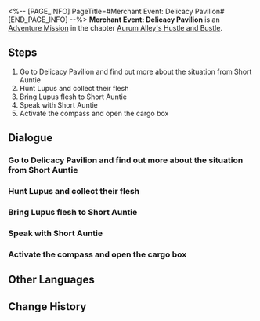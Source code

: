 <%-- [PAGE_INFO]
PageTitle=#Merchant Event: Delicacy Pavilion#
[END_PAGE_INFO] --%>
{{Stub|Dialogue, characters, and location(s)}}
{{Mission Infobox
|id            = 8003242
|title         = 
|image         = Mission Merchant Event: Delicacy Pavilion.png
|type          = Adventure
|event_name    = 
|chapter       = Aurum Alley's Hustle and Bustle
|requirements  = 
|summary       = In order to revitalize Aurum Alley, the merchant guild aims to fully utilize the docks' logistics capacity and establish close collaborations with the stores in the alley.
The guild has sent you to persuade Short Auntie, owner of Delicacy Pavilion, to establish a partnership with the guild. However, Short Auntie has encountered some troubles at the moment...
|characters    = <!--characters that appear in this mission-->
|startLocation = <!--location as it intially appears on the mission screen-->
|world         = <!--i.e. Penacony-->
|area          = <!--i.e. A Child's Dream-->
|prev          = 
|next          = Merchant Event: Delicacy Pavilion
|exp           = 
|credits       = 
|stellarJade   = 
|other         = 
}}
'''Merchant Event: Delicacy Pavilion''' is an [[Adventure Mission]] in the chapter [[Aurum Alley's Hustle and Bustle]].

==Steps==
# Go to Delicacy Pavilion and find out more about the situation from Short Auntie
# Hunt Lupus and collect their flesh
# Bring Lupus flesh to Short Auntie
# Speak with Short Auntie
# Activate the compass and open the cargo box

<!--
==Gameplay Notes==

--><!--
==Trial Character==

-->
==Dialogue==
{{Stub Dialogue}}
===Go to Delicacy Pavilion and find out more about the situation from Short Auntie===
{{Mission Description|type=adventure|location=<!--to be added-->|In order to revitalize Aurum Alley, the merchant guild aims to fully utilize the docks' logistics capacity and establish close collaborations with the stores in the alley.<br />The guild has sent you to persuade Short Auntie, owner of Delicacy Pavilion, to establish a partnership with the guild. However, Short Auntie has encountered some troubles at the moment...}}
{{Dialogue Start}}
:{{tx}}
{{Dialogue End}}

===Hunt Lupus and collect their flesh===
{{Mission Description|type=adventure|location=<!--to be added-->|update|In order to revitalize Aurum Alley, the merchant guild aims to fully utilize the docks' logistics capacity and establish close collaborations with the stores in the alley.<br />The guild has sent you to persuade Short Auntie, owner of Delicacy Pavilion, to establish a partnership with the guild. However, Short Auntie has encountered some troubles at the moment...}}
{{Dialogue Start}}
:{{tx}}
{{Dialogue End}}

===Bring Lupus flesh to Short Auntie===
{{Mission Description|type=adventure|location=<!--to be added-->|update|In order to revitalize Aurum Alley, the merchant guild aims to fully utilize the docks' logistics capacity and establish close collaborations with the stores in the alley.<br />The guild has sent you to persuade Short Auntie, owner of Delicacy Pavilion, to establish a partnership with the guild. However, Short Auntie has encountered some troubles at the moment...}}
{{Dialogue Start}}
:{{tx}}
{{Dialogue End}}

===Speak with Short Auntie===
{{Mission Description|type=adventure|location=<!--to be added-->|update|In order to revitalize Aurum Alley, the merchant guild aims to fully utilize the docks' logistics capacity and establish close collaborations with the stores in the alley.<br />The guild has sent you to persuade Short Auntie, owner of Delicacy Pavilion, to establish a partnership with the guild. However, Short Auntie has encountered some troubles at the moment...}}
{{Dialogue Start}}
:{{tx}}
{{Dialogue End}}

===Activate the compass and open the cargo box===
{{Mission Description|type=adventure|location=<!--to be added-->|update|In order to revitalize Aurum Alley, the merchant guild aims to fully utilize the docks' logistics capacity and establish close collaborations with the stores in the alley.<br />The guild has sent you to persuade Short Auntie, owner of Delicacy Pavilion, to establish a partnership with the guild. However, Short Auntie has encountered some troubles at the moment...}}
{{Dialogue Start}}
:{{tx}}
{{Dialogue End}}

==Other Languages==
{{Other Languages
|en   = Merchant Event: Delicacy Pavilion
|zhs  = 商铺事件•美馔阁
|zht  = 商鋪事件•美饌閣
|ja   = 店舗イベント・美饌閣
|ko   = 상점 사건•미선각
|es   = Evento de tienda: Pabellón de las Delicias
|fr   = Événement de magasin : Pavillon des délices
|ru   = Событие магазина: «Дворец яств»
|th   = อิเวนต์ร้านค้า: Delicacy Pavilion
|vi   = Sự Kiện Cửa Tiệm - Quán Ngon
|de   = Händlerereignis: Delikatessenpavillon
|id   = Event Toko: Delicacy Pavilion
|pt   = Evento de Comerciante: Pavilhão das Iguarias
}}

==Change History==
{{Change History|1.3}}
